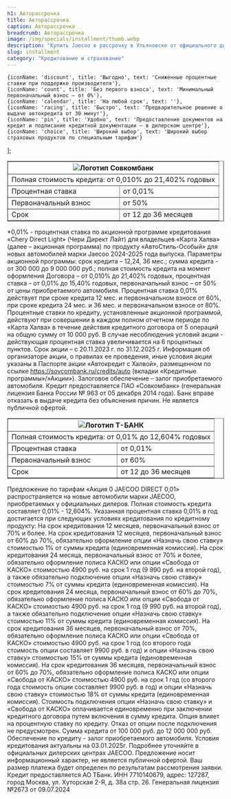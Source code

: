 ```yaml
---
h1: Авторассрочка
title: Авторассрочка
caption: Авторассрочка
breadcrumb: Авторассрочка
image: /img/specials/installment/thumb.webp
description: "Купить Jaecoo в рассрочку в Ульяновске от официального дилера Тон Авто. Рассрочка на авто Джейку в Ульяновске на сайте jaecoo-ulyanovsk.ru"
slug: installment
category: "Кредитование и страхование"
---
```


	{iconName: 'discount', title: 'Выгодно', text: 'Сниженные процентные ставки при поддержке производителя'},
	{iconName: 'count', title: 'Без первого взноса', text: 'Минимальный первоначальный взнос — от 0%'},
	{iconName: 'calendar', title: 'На любой срок', text: ''},
	{iconName: 'racing', title: 'Быстро', text: 'Предварительное решение о выдаче автокредита от 30 минут'},
	{iconName: 'pin', title: 'Удобно', text: 'Предоставление документов на кредит и подписание кредитной документации — в дилерском центре'},
	{iconName: 'choice', title: 'Широкий выбор', text: 'Широкий выбор страховых продуктов по специальным тарифам'}
];

<div class="grid grid-cols-1 md:grid-cols-2 gap-10 sm:gap-16 lg:gap-10 pt-10 mb-10">
	<div class="flex-1 min-w-[280px]">
		<div class="">
			<table border="1">
				<thead>
					<tr>
						<th colspan="2"><img src="/img/banks/1.webp" class="h-5" alt="Логотип Совкомбанк" /></th>
					</tr>
				</thead>
				<tbody>
					<tr>
						<td colspan="2">Полная стоимость кредита: от 0,010% до 21,402% годовых</td>
					</tr>
					<tr>
						<td>Процентная ставка</td>
						<td>от 0,01%</td>
					</tr>
					<tr>
						<td>Первоначальный взнос</td>
						<td>от 50%</td>
					</tr>
					<tr>
						<td>Срок</td>
						<td>от 12 до 36 месяцев</td>
					</tr>
				</tbody>
			</table>
		</div>
		<div class="text-xs mt-6 sm:mt-10">*0,01% - процентная ставка по акционной программе кредитования «Chery Direct Light» (Чери Директ Лайт) для владельцев «Карта Халва» (далее – акционная программа) по продукту «АвтоСтиль-Особый» для новых автомобилей марки Jaecoo 2024-2025 года выпуска. Параметры акционной программы: срок кредита – 12,24, 36 мес.; сумма кредита - от 300 000 до 9 000 000 руб.; полная стоимость кредита на момент оформления Договора – от 0,010% до 21,402% годовых, процентная ставка – от 0,01% до 15,40% годовых, первоначальный взнос – от 50% от цены приобретаемого автомобиля. Процентная ставка 0,01% действует при сроке кредита 12 мес. и первоначальном взносе от 60%, при сроке кредита 24 мес. и 36 мес. и первоначальном взносе от 80%. Процентные ставки по кредиту, установленные акционной программой, действуют при совершении в каждом полном отчетном периоде по «Карта Халва» в течение действия кредитного договора от 5 операций на общую сумму от 10 000 руб. В случае несоблюдения условий акции - действующая процентная ставка увеличивается на 6 процентных пунктов. Срок акции – с 20.11.2023 г. по 31.12.2025 г. Информация об организаторе акции, о правилах ее проведения, иные условия акции указаны в Паспорте акции «Автокредит с Халвой», размещенном по ссылке <a href="https://sovcombank.ru/credits/auto" target="_blank" rel="noopener noreferrer">https://sovcombank.ru/credits/auto</a> (вкладки «Кредитные программы»/»Акции»). Залоговое обеспечение – залог приобретаемого автомобиля. Кредит предоставляется ПАО «Совкомбанк» (генеральная лицензия Банка России № 963 от 05 декабря 2014 года). Банк вправе отказать в выдаче кредита без объяснения причин. Не является публичной офертой.</div>
	</div>
	<div class="flex-1 min-w-[280px]">
		<div class="">
			<table border="1">
				<thead>
					<tr>
						<th colspan="2"><img src="/img/banks/3.webp" class="h-5" alt="Логотип Т-БАНК" /></th>
					</tr>
				</thead>
				<tbody>
					<tr>
						<td colspan="2">Полная стоимость кредита: от 0,01% до 12,604% годовых</td>
					</tr>
					<tr>
						<td>Процентная ставка</td>
						<td>от 0,01%</td>
					</tr>
					<tr>
						<td>Первоначальный взнос</td>
						<td>от 60%</td>
					</tr>
					<tr>
						<td>Срок</td>
						<td>от 12 до 36 месяцев</td>
					</tr>
				</tbody>
			</table>
		</div>
		<div class="text-xs mt-6 sm:mt-10">Предложение по тарифам «Акция 0 JAECOO DIRECT 0,01» распространяется на новые автомобили марки JAECOO, приобретаемых у официальных дилеров. Полная стоимость кредита составляет 0,01% - 12,604%. Указанная процентная ставка 0,01% в год достигается при следующих условиях кредитования по кредитному продукту: На срок кредитования 12 месяцев, первоначальный взнос от 70% и более. На срок кредитования 12 месяцев, первоначальный взнос от 60% до 70%, обязательно оформление опции «Назначь свою ставку» стоимостью 1% от суммы кредита (единовременная комиссия). На срок кредитования 24 месяца, первоначальный взнос от 70% и более, обязательно оформление полиса КАСКО или опции «Свобода от КАСКО» стоимостью 4900 руб. на срок 1 год (9 990 руб. на второй год), а также обязательно подключение опции «Назначь свою ставку» стоимостью 7% от суммы кредита (единовременная комиссия). На срок кредитования 24 месяца, первоначальный взнос от 60% до 70%, обязательно оформление полиса КАСКО или опции «Свобода от КАСКО» стоимостью 4900 руб. на срок 1 год (9 990 руб. на второй год), а также обязательно подключение опции «Назначь свою ставку» стоимостью 11% от суммы кредита (единовременная комиссия). На срок кредитования 36 месяцев, первоначальный взнос от 70%, обязательно оформление полиса КАСКО или опции «Свобода от КАСКО» стоимостью 4900 руб. на срок 1 год (со второго года стоимость опции составляет 9900 руб. в год) и опции «Назначь свою ставку» стоимостью 15% от суммы кредита (единовременная комиссия). На срок кредитования 36 месяцев, первоначальный взнос от 60% до 70%, обязательно оформление полиса КАСКО или опции «Свобода от КАСКО» стоимостью 4900 руб. на срок 1 год (со второго года стоимость опции составляет 9900 руб. в год) и опции «Назначь свою ставку» стоимостью 18% от суммы кредита (единовременная комиссия). Стоимость подключения опции «Назначь свою ставку» и «Свобода от КАСКО» оплачивается единовременно при заключении кредитного договора путем включения в сумму кредита. Опция влияет на процентную ставку по кредиту. Отказ от опции после подключения не предусмотрен. Сумма кредита от 100 000 руб. до 12 000 000 руб. Обеспечение по кредиту - залог приобретаемого автомобиля. Условия кредитования актуальны на 03.01.2025г. Подробнее уточняйте в официальных дилерских центрах JAECOO. Предложение носит информационный характер, не является публичной офертой. Ваш размер платежа будет определен по результатам рассмотрения заявки. Кредит предоставляется АО ТБанк. ИНН 7710140679, адрес: 127287, город Москва, ул. Хуторская 2-Я, д. 38а стр. 26. Генеральная лицензия №2673 от 09.07.2024</div>
	</div>
	
</div>

<SpecialSalonsInfo dataFormName="Узнать подробнее. Авторассрочка" />
